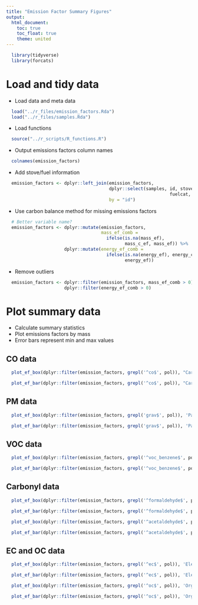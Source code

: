 ```yaml
---
title: "Emission Factor Summary Figures"
output:
  html_document:
    toc: true
    toc_float: true
    theme: united
---
```


```r
  library(tidyverse)
  library(forcats)
```

# Load and tidy data

* Load data and meta data

```r
  load("../r_files/emission_factors.Rda")
  load("../r_files/samples.Rda")
```

* Load functions

```r
  source("../r_scripts/R_functions.R")
```

* Output emissions factors column names 

```r
  colnames(emission_factors)
```

* Add stove/fuel information

```r
  emission_factors <- dplyr::left_join(emission_factors, 
                                       dplyr::select(samples, id, stove, fuel,
                                                              fuelcat, stovecat),
                                       by = "id")
```

* Use carbon balance method for missing emissions factors

```r
  # Better variable name?
  emission_factors <- dplyr::mutate(emission_factors, 
                                    mass_ef_comb = 
                                      ifelse(is.na(mass_ef),
                                             mass_c_ef, mass_ef)) %>%
                      dplyr::mutate(energy_ef_comb =
                                      ifelse(is.na(energy_ef), energy_c_ef,
                                             energy_ef))
```

* Remove outliers

```r
  emission_factors <- dplyr::filter(emission_factors, mass_ef_comb > 0) %>%
                      dplyr::filter(energy_ef_comb > 0) 
```

# Plot summary data

* Calculate summary statistics 
* Plot emissions factors by mass
* Error bars represent min and max values

## CO data

```r
  plot_ef_box(dplyr::filter(emission_factors, grepl('^co$', pol)), "Carbon monoxide")
```

```r
  plot_ef_bar(dplyr::filter(emission_factors, grepl('^co$', pol)), "Carbon monoxide")
```

## PM data

```r
  plot_ef_box(dplyr::filter(emission_factors, grepl('grav$', pol)), 'Particulate matter')
```

```r
  plot_ef_bar(dplyr::filter(emission_factors, grepl('grav$', pol)), 'Particulate matter')
```

## VOC data

```r
  plot_ef_box(dplyr::filter(emission_factors, grepl('^voc_benzene$', pol)), 'Benzene')
```

```r
  plot_ef_bar(dplyr::filter(emission_factors, grepl('^voc_benzene$', pol)), 'Benzene')
```

## Carbonyl data

```r
  plot_ef_box(dplyr::filter(emission_factors, grepl('^formaldehyde$', pol)), 'Formaldehyde')
```

```r
  plot_ef_bar(dplyr::filter(emission_factors, grepl('^formaldehyde$', pol)), 'Formaldehyde')
```

```r
  plot_ef_box(dplyr::filter(emission_factors, grepl('^acetaldehyde$', pol)), 'Acetaldehyde')
```

```r
  plot_ef_bar(dplyr::filter(emission_factors, grepl('^acetaldehyde$', pol)), 'Acetaldehyde')
```

## EC and OC data

```r
  plot_ef_box(dplyr::filter(emission_factors, grepl('^ec$', pol)), 'Elemental carbon')
```

```r
  plot_ef_bar(dplyr::filter(emission_factors, grepl('^ec$', pol)), 'Elemental carbon')
```

```r
  plot_ef_box(dplyr::filter(emission_factors, grepl('^oc$', pol)), 'Organic carbon')
```

```r
  plot_ef_bar(dplyr::filter(emission_factors, grepl('^oc$', pol)), 'Organic carbon')
```